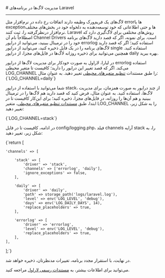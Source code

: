 

<Layout>
<Head>
<title>مستندات مدیریت لاگ‌ها در Laravel - لیارا</title>
<meta property="og:title" content="مستندات خدمات رایانش ابری لیارا" />
<meta property="og:description" content="مستندات مربوط به نحوه مدیریت لاگ‌ها در پلتفرم Laravel در لیارا"  />
<meta property="og:image" content="https://files.liara.ir/liara/logos/liara-poster.jpg" />
</Head>
# مدیریت لاگ‌ها در برنامه‌های Laravel
<hr className="mb-2" />

لاگ‌های یک فریم‌ورک وظیفه دارند اتفاقات رخ داده در نرم‌افزار مثل errorها یا exceptionها و حتی اطلاعاتی که خود توسعه‌دهنده به دلخواه خود در بخش‌های مختلف نرم‌افزار درنظرگرفته را، ثبت کنند. Laravel روش‌های مختلفی برای لاگ‌‌گیری دارد که اصطلاحاً نام آن‌ Channel Drivers است. 
برای نمونه، اگر که قصد دارید لاگ‌های برنامه خود را در ترمینال ببینید، می‌توانید از درایور <Important>errorlog</Important> استفاده کنید؛ اگر که قصد دارید لاگ‌های برنامه را در یک فایل ذخیره کنید، می‌توانید از درایور <Important>single</Important> استفاده کنید. همچنین می‌توانید برای ذخیره روزانه لاگ‌ها در فایل‌های مجزا، از درایور <Important>daily</Important> بهره ببرید.
<div className="h-2" />
در لیارا، لاراول به صورت خودکار برای مدیریت لاگ‌ها از درایور <Important>errorlog</Important> استفاده می‌کند. اگر که قصد تغییر این درایور را دارید؛ کافیست تا متغیر محیطی <Important>LOG_CHANNEL</Important> را طبق مستندات <a href="/paas/details/envs" className="text-[#2196f3] ">تنظیم متغیرهای محیطی</a> تغییر دهید. به عنوان مثال:
<div className="h-2" />
<div dir='ltr'>
        <Highlight className="bash">
            {`LOG_CHANNEL=daily`}
        </Highlight>
    </div>
    <div className="h-2" />

<div className="h-2" />

<Section id="manage-logs-using-multiple-drivers" title="مدیریت لاگ‌ها با چند درایور" />

شما می‌توانید با استفاده از درایور <Important>stack</Important>، از چند درایور به صورت همزمان، برای مدیریت لاگ‌ها، استفاده کنید. به عنوان مثال، فرض کنید که قصد دارید هم لاگ‌ها را در ترمینال ببینید و هم آن‌ها را روزانه، در فایل‌های مجزا، ذخیره کنید؛ برای این‌کار کافیست تا در ابتدا، طبق 
<a href="/paas/details/envs" className="text-[#2196f3] ">مستندات تنظیم متغیرهای محیطی</a>، متغیر <Important>LOG_CHANNEL</Important> را به شکل زیر، تغییر دهید:
<div className="h-2" />
<div dir='ltr'>
        <Highlight className="bash">
            {`LOG_CHANNEL=stack`}
        </Highlight>
    </div>
    <div className="h-2" />

در ادامه، کافیست تا در فایل <Important>config/logging.php</Important>، فیلد <Important>channels</Important> آرایه <Important>stack</Important> را، به شکل زیر، تغییر دهید:
<div className="h-2" />
<div dir='ltr'>
        <Highlight className="php">
            {`return [

    'channels' => [

        'stack' => [
            'driver' => 'stack',
            'channels' => ['errorlog', 'daily'],
            'ignore_exceptions' => false,
        ],

        'daily' => [
            'driver' => 'daily',
            'path' => storage_path('logs/laravel.log'),
            'level' => env('LOG_LEVEL', 'debug'),
            'days' => env('LOG_DAILY_DAYS', 14),
            'replace_placeholders' => true,
        ],

        'errorlog' => [
            'driver' => 'errorlog',
            'level' => env('LOG_LEVEL', 'debug'),
            'replace_placeholders' => true,
        ],
    ],

];`}
        </Highlight>
    </div>
    <div className="h-2" />
در نهایت، با استقرار مجدد برنامه، تغییرات مدنظرتان، ذخیره خواهد شد.

<Alert variant="success">
<p>
می‌توانید برای اطلاعات بیشتر، به <a href="https://laravel.com/docs/master/logging#building-log-stacks" className="text-[#2196f3] ">مستندات رسمی لاراول</a> مراجعه کنید.
</p>
</Alert>


</Layout>